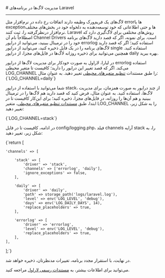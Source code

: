 

<Layout>
<Head>
<title>مستندات مدیریت لاگ‌ها در Laravel - لیارا</title>
<meta property="og:title" content="مستندات خدمات رایانش ابری لیارا" />
<meta property="og:description" content="مستندات مربوط به نحوه مدیریت لاگ‌ها در پلتفرم Laravel در لیارا"  />
<meta property="og:image" content="https://files.liara.ir/liara/logos/liara-poster.jpg" />
</Head>
# مدیریت لاگ‌ها در برنامه‌های Laravel
<hr className="mb-2" />

لاگ‌های یک فریم‌ورک وظیفه دارند اتفاقات رخ داده در نرم‌افزار مثل errorها یا exceptionها و حتی اطلاعاتی که خود توسعه‌دهنده به دلخواه خود در بخش‌های مختلف نرم‌افزار درنظرگرفته را، ثبت کنند. Laravel روش‌های مختلفی برای لاگ‌‌گیری دارد که اصطلاحاً نام آن‌ Channel Drivers است. 
برای نمونه، اگر که قصد دارید لاگ‌های برنامه خود را در ترمینال ببینید، می‌توانید از درایور <Important>errorlog</Important> استفاده کنید؛ اگر که قصد دارید لاگ‌های برنامه را در یک فایل ذخیره کنید، می‌توانید از درایور <Important>single</Important> استفاده کنید. همچنین می‌توانید برای ذخیره روزانه لاگ‌ها در فایل‌های مجزا، از درایور <Important>daily</Important> بهره ببرید.
<div className="h-2" />
در لیارا، لاراول به صورت خودکار برای مدیریت لاگ‌ها از درایور <Important>errorlog</Important> استفاده می‌کند. اگر که قصد تغییر این درایور را دارید؛ کافیست تا متغیر محیطی <Important>LOG_CHANNEL</Important> را طبق مستندات <a href="/paas/details/envs" className="text-[#2196f3] ">تنظیم متغیرهای محیطی</a> تغییر دهید. به عنوان مثال:
<div className="h-2" />
<div dir='ltr'>
        <Highlight className="bash">
            {`LOG_CHANNEL=daily`}
        </Highlight>
    </div>
    <div className="h-2" />

<div className="h-2" />

<Section id="manage-logs-using-multiple-drivers" title="مدیریت لاگ‌ها با چند درایور" />

شما می‌توانید با استفاده از درایور <Important>stack</Important>، از چند درایور به صورت همزمان، برای مدیریت لاگ‌ها، استفاده کنید. به عنوان مثال، فرض کنید که قصد دارید هم لاگ‌ها را در ترمینال ببینید و هم آن‌ها را روزانه، در فایل‌های مجزا، ذخیره کنید؛ برای این‌کار کافیست تا در ابتدا، طبق 
<a href="/paas/details/envs" className="text-[#2196f3] ">مستندات تنظیم متغیرهای محیطی</a>، متغیر <Important>LOG_CHANNEL</Important> را به شکل زیر، تغییر دهید:
<div className="h-2" />
<div dir='ltr'>
        <Highlight className="bash">
            {`LOG_CHANNEL=stack`}
        </Highlight>
    </div>
    <div className="h-2" />

در ادامه، کافیست تا در فایل <Important>config/logging.php</Important>، فیلد <Important>channels</Important> آرایه <Important>stack</Important> را، به شکل زیر، تغییر دهید:
<div className="h-2" />
<div dir='ltr'>
        <Highlight className="php">
            {`return [

    'channels' => [

        'stack' => [
            'driver' => 'stack',
            'channels' => ['errorlog', 'daily'],
            'ignore_exceptions' => false,
        ],

        'daily' => [
            'driver' => 'daily',
            'path' => storage_path('logs/laravel.log'),
            'level' => env('LOG_LEVEL', 'debug'),
            'days' => env('LOG_DAILY_DAYS', 14),
            'replace_placeholders' => true,
        ],

        'errorlog' => [
            'driver' => 'errorlog',
            'level' => env('LOG_LEVEL', 'debug'),
            'replace_placeholders' => true,
        ],
    ],

];`}
        </Highlight>
    </div>
    <div className="h-2" />
در نهایت، با استقرار مجدد برنامه، تغییرات مدنظرتان، ذخیره خواهد شد.

<Alert variant="success">
<p>
می‌توانید برای اطلاعات بیشتر، به <a href="https://laravel.com/docs/master/logging#building-log-stacks" className="text-[#2196f3] ">مستندات رسمی لاراول</a> مراجعه کنید.
</p>
</Alert>


</Layout>